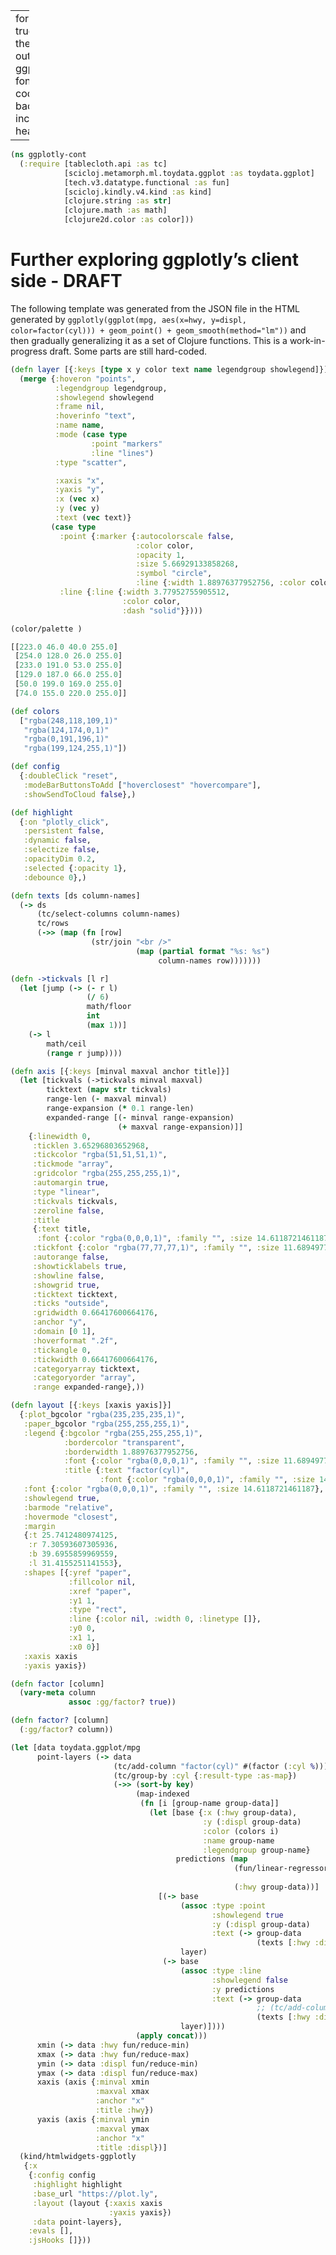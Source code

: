
---
format:
  html: {toc: true, toc-depth: 4, theme: cosmo, output-file: ggplotly_cont.html}
fontsize: 0.9em
code-block-background: true
include-in-header: {text: '<link rel = "icon" href = "data:," />'}

---
<style></style><style>.printedClojure .sourceCode {
  background-color: transparent;
  border-style: none;
}
</style><style>.clay-limit-image-width .clay-image {max-width: 100%}
</style>
<script src="ggplotly_cont_files/md-default0.js" type="text/javascript"></script><script src="ggplotly_cont_files/md-default1.js" type="text/javascript"></script><script src="htmlwidgets-ggplotly/gh-repos/scicloj/ggplotly-deps/htmlwidgets-1.6.2/htmlwidgets.js" type="text/javascript"></script><script src="htmlwidgets-ggplotly/gh-repos/scicloj/ggplotly-deps/plotly-binding-4.10.4.9000/plotly.js" type="text/javascript"></script><script src="htmlwidgets-ggplotly/gh-repos/scicloj/ggplotly-deps/typedarray-0.1/typedarray.min.js" type="text/javascript"></script><script src="htmlwidgets-ggplotly/gh-repos/scicloj/ggplotly-deps/jquery-3.5.1/jquery.min.js" type="text/javascript"></script><script src="htmlwidgets-ggplotly/gh-repos/scicloj/ggplotly-deps/crosstalk-1.2.1/js/crosstalk.min.js" type="text/javascript"></script><script src="htmlwidgets-ggplotly/gh-repos/scicloj/ggplotly-deps/plotly-main-2.11.1/plotly-latest.min.js" type="text/javascript"></script><link href="htmlwidgets-ggplotly/gh-repos/scicloj/ggplotly-deps/crosstalk-1.2.1/css/crosstalk.min.css" rel="stylesheet" type="text/css" /><link href="htmlwidgets-ggplotly/gh-repos/scicloj/ggplotly-deps/plotly-htmlwidgets-css-2.11.1/plotly-htmlwidgets.css" rel="stylesheet" type="text/css" />

::: {.sourceClojure}
```clojure
(ns ggplotly-cont
  (:require [tablecloth.api :as tc]
            [scicloj.metamorph.ml.toydata.ggplot :as toydata.ggplot]
            [tech.v3.datatype.functional :as fun]
            [scicloj.kindly.v4.kind :as kind]
            [clojure.string :as str]
            [clojure.math :as math]
            [clojure2d.color :as color]))
```
:::



# Further exploring ggplotly's client side - DRAFT

The following template was generated from the JSON file
in the HTML generated by
`ggplotly(ggplot(mpg, aes(x=hwy, y=displ, color=factor(cyl))) + geom_point() + geom_smooth(method="lm"))`
and then gradually generalizing it as a set of Clojure functions.
This is a work-in-progress draft. Some parts are still hard-coded.


::: {.sourceClojure}
```clojure
(defn layer [{:keys [type x y color text name legendgroup showlegend]}]
  (merge {:hoveron "points",
          :legendgroup legendgroup,
          :showlegend showlegend
          :frame nil,
          :hoverinfo "text",
          :name name,
          :mode (case type
                  :point "markers"
                  :line "lines")
          :type "scatter",

          :xaxis "x",
          :yaxis "y",
          :x (vec x)
          :y (vec y)
          :text (vec text)}
         (case type
           :point {:marker {:autocolorscale false,
                            :color color,
                            :opacity 1,
                            :size 5.66929133858268,
                            :symbol "circle",
                            :line {:width 1.88976377952756, :color color}}}
           :line {:line {:width 3.77952755905512,
                         :color color,
                         :dash "solid"}})))
```
:::



::: {.sourceClojure}
```clojure
(color/palette )
```
:::



::: {.printedClojure}
```clojure
[[223.0 46.0 40.0 255.0]
 [254.0 128.0 26.0 255.0]
 [233.0 191.0 53.0 255.0]
 [129.0 187.0 66.0 255.0]
 [50.0 199.0 169.0 255.0]
 [74.0 155.0 220.0 255.0]]

```
:::



::: {.sourceClojure}
```clojure
(def colors
  ["rgba(248,118,109,1)"
   "rgba(124,174,0,1)"
   "rgba(0,191,196,1)"
   "rgba(199,124,255,1)"])
```
:::



::: {.sourceClojure}
```clojure
(def config
  {:doubleClick "reset",
   :modeBarButtonsToAdd ["hoverclosest" "hovercompare"],
   :showSendToCloud false},)
```
:::



::: {.sourceClojure}
```clojure
(def highlight
  {:on "plotly_click",
   :persistent false,
   :dynamic false,
   :selectize false,
   :opacityDim 0.2,
   :selected {:opacity 1},
   :debounce 0},)
```
:::



::: {.sourceClojure}
```clojure
(defn texts [ds column-names]
  (-> ds
      (tc/select-columns column-names)
      tc/rows
      (->> (map (fn [row]
                  (str/join "<br />"
                            (map (partial format "%s: %s")
                                 column-names row)))))))
```
:::



::: {.sourceClojure}
```clojure
(defn ->tickvals [l r]
  (let [jump (-> (- r l)
                 (/ 6)
                 math/floor
                 int
                 (max 1))]
    (-> l
        math/ceil
        (range r jump))))
```
:::



::: {.sourceClojure}
```clojure
(defn axis [{:keys [minval maxval anchor title]}]
  (let [tickvals (->tickvals minval maxval)
        ticktext (mapv str tickvals)
        range-len (- maxval minval)
        range-expansion (* 0.1 range-len)
        expanded-range [(- minval range-expansion)
                        (+ maxval range-expansion)]]
    {:linewidth 0,
     :ticklen 3.65296803652968,
     :tickcolor "rgba(51,51,51,1)",
     :tickmode "array",
     :gridcolor "rgba(255,255,255,1)",
     :automargin true,
     :type "linear",
     :tickvals tickvals,
     :zeroline false,
     :title
     {:text title,
      :font {:color "rgba(0,0,0,1)", :family "", :size 14.6118721461187}},
     :tickfont {:color "rgba(77,77,77,1)", :family "", :size 11.689497716895},
     :autorange false,
     :showticklabels true,
     :showline false,
     :showgrid true,
     :ticktext ticktext,
     :ticks "outside",
     :gridwidth 0.66417600664176,
     :anchor "y",
     :domain [0 1],
     :hoverformat ".2f",
     :tickangle 0,
     :tickwidth 0.66417600664176,
     :categoryarray ticktext,
     :categoryorder "array",
     :range expanded-range},))
```
:::



::: {.sourceClojure}
```clojure
(defn layout [{:keys [xaxis yaxis]}]
  {:plot_bgcolor "rgba(235,235,235,1)",
   :paper_bgcolor "rgba(255,255,255,1)",
   :legend {:bgcolor "rgba(255,255,255,1)",
            :bordercolor "transparent",
            :borderwidth 1.88976377952756,
            :font {:color "rgba(0,0,0,1)", :family "", :size 11.689497716895},
            :title {:text "factor(cyl)",
                    :font {:color "rgba(0,0,0,1)", :family "", :size 14.6118721461187}}},
   :font {:color "rgba(0,0,0,1)", :family "", :size 14.6118721461187},
   :showlegend true,
   :barmode "relative",
   :hovermode "closest",
   :margin
   {:t 25.7412480974125,
    :r 7.30593607305936,
    :b 39.6955859969559,
    :l 31.4155251141553},
   :shapes [{:yref "paper",
             :fillcolor nil,
             :xref "paper",
             :y1 1,
             :type "rect",
             :line {:color nil, :width 0, :linetype []},
             :y0 0,
             :x1 1,
             :x0 0}]
   :xaxis xaxis
   :yaxis yaxis})
```
:::



::: {.sourceClojure}
```clojure
(defn factor [column]
  (vary-meta column
             assoc :gg/factor? true))
```
:::



::: {.sourceClojure}
```clojure
(defn factor? [column]
  (:gg/factor? column))
```
:::



::: {.sourceClojure}
```clojure
(let [data toydata.ggplot/mpg
      point-layers (-> data
                       (tc/add-column "factor(cyl)" #(factor (:cyl %)))
                       (tc/group-by :cyl {:result-type :as-map})
                       (->> (sort-by key)
                            (map-indexed
                             (fn [i [group-name group-data]]
                               (let [base {:x (:hwy group-data),
                                           :y (:displ group-data)
                                           :color (colors i)
                                           :name group-name
                                           :legendgroup group-name}
                                     predictions (map
                                                  (fun/linear-regressor (:hwy group-data)
                                                                        (:displ group-data))
                                                  (:hwy group-data))]
                                 [(-> base
                                      (assoc :type :point
                                             :showlegend true
                                             :y (:displ group-data)
                                             :text (-> group-data
                                                       (texts [:hwy :displ "factor(cyl)"])))
                                      layer)
                                  (-> base
                                      (assoc :type :line
                                             :showlegend false
                                             :y predictions
                                             :text (-> group-data
                                                       ;; (tc/add-column :displ predictions)
                                                       (texts [:hwy :displ "factor(cyl)"])))
                                      layer)])))
                            (apply concat)))
      xmin (-> data :hwy fun/reduce-min)
      xmax (-> data :hwy fun/reduce-max)
      ymin (-> data :displ fun/reduce-min)
      ymax (-> data :displ fun/reduce-max)
      xaxis (axis {:minval xmin
                   :maxval xmax
                   :anchor "x"
                   :title :hwy})
      yaxis (axis {:minval ymin
                   :maxval ymax
                   :anchor "x"
                   :title :displ})]
  (kind/htmlwidgets-ggplotly
   {:x
    {:config config
     :highlight highlight
     :base_url "https://plot.ly",
     :layout (layout {:xaxis xaxis
                      :yaxis yaxis})
     :data point-layers},
    :evals [],
    :jsHooks []}))
```
:::



```{=html}
<div class="plotly html-widget html-fill-item-overflow-hidden html-fill-item" id="htmlwidget-14" style="width:100%;height:400px;"><script data-for="htmlwidget-14" type="application/htmlwidget-sizing">{"viewer":{"width":"100%","height":400,"padding":"0","fille":true},"browser":{"width":"100%","height":400,"padding":"0","fille":true}}</script><script data-for="htmlwidget-14" type="application/json">{"x":{"config":{"doubleClick":"reset","modeBarButtonsToAdd":["hoverclosest","hovercompare"],"showSendToCloud":false},"highlight":{"on":"plotly_click","persistent":false,"dynamic":false,"selectize":false,"opacityDim":0.2,"selected":{"opacity":1},"debounce":0},"base_url":"https:\/\/plot.ly","layout":{"plot_bgcolor":"rgba(235,235,235,1)","paper_bgcolor":"rgba(255,255,255,1)","legend":{"bgcolor":"rgba(255,255,255,1)","bordercolor":"transparent","borderwidth":1.88976377952756,"font":{"color":"rgba(0,0,0,1)","family":"","size":11.689497716895},"title":{"text":"factor(cyl)","font":{"color":"rgba(0,0,0,1)","family":"","size":14.6118721461187}}},"xaxis":{"linewidth":0,"ticklen":3.65296803652968,"tickcolor":"rgba(51,51,51,1)","tickmode":"array","gridcolor":"rgba(255,255,255,1)","automargin":true,"type":"linear","tickvals":[12.0,17.0,22.0,27.0,32.0,37.0,42.0],"zeroline":false,"title":{"text":"hwy","font":{"color":"rgba(0,0,0,1)","family":"","size":14.6118721461187}},"tickfont":{"color":"rgba(77,77,77,1)","family":"","size":11.689497716895},"autorange":false,"showticklabels":true,"showline":false,"showgrid":true,"ticktext":["12.0","17.0","22.0","27.0","32.0","37.0","42.0"],"ticks":"outside","gridwidth":0.66417600664176,"anchor":"y","domain":[0,1],"hoverformat":".2f","tickangle":0,"tickwidth":0.66417600664176,"categoryarray":["12.0","17.0","22.0","27.0","32.0","37.0","42.0"],"categoryorder":"array","range":[8.8,47.2]},"font":{"color":"rgba(0,0,0,1)","family":"","size":14.6118721461187},"showlegend":true,"barmode":"relative","yaxis":{"linewidth":0,"ticklen":3.65296803652968,"tickcolor":"rgba(51,51,51,1)","tickmode":"array","gridcolor":"rgba(255,255,255,1)","automargin":true,"type":"linear","tickvals":[2.0,3.0,4.0,5.0,6.0],"zeroline":false,"title":{"text":"displ","font":{"color":"rgba(0,0,0,1)","family":"","size":14.6118721461187}},"tickfont":{"color":"rgba(77,77,77,1)","family":"","size":11.689497716895},"autorange":false,"showticklabels":true,"showline":false,"showgrid":true,"ticktext":["2.0","3.0","4.0","5.0","6.0"],"ticks":"outside","gridwidth":0.66417600664176,"anchor":"y","domain":[0,1],"hoverformat":".2f","tickangle":0,"tickwidth":0.66417600664176,"categoryarray":["2.0","3.0","4.0","5.0","6.0"],"categoryorder":"array","range":[1.06,7.54]},"hovermode":"closest","margin":{"t":25.7412480974125,"r":7.30593607305936,"b":39.6955859969559,"l":31.4155251141553},"shapes":[{"yref":"paper","fillcolor":null,"xref":"paper","y1":1,"type":"rect","line":{"color":null,"width":0,"linetype":[]},"y0":0,"x1":1,"x0":0}]},"data":[{"y":[1.8,1.8,2.0,2.0,1.8,1.8,2.0,2.0,2.4,2.4,2.4,1.6,1.6,1.6,1.6,1.6,1.8,1.8,1.8,2.0,2.4,2.4,2.4,2.4,2.0,2.0,2.0,2.0,2.4,2.4,2.5,2.5,2.5,2.5,2.5,2.5,2.5,2.5,2.2,2.2,2.5,2.5,2.5,2.5,2.5,2.5,2.7,2.7,2.2,2.2,2.4,2.4,2.2,2.2,2.4,2.4,1.8,1.8,1.8,1.8,1.8,2.7,2.7,2.7,2.0,2.0,2.0,2.0,1.9,2.0,2.0,2.0,2.0,1.9,1.9,2.0,2.0,1.8,1.8,2.0,2.0],"hoveron":"points","legendgroup":4,"frame":null,"hoverinfo":"text","name":4,"marker":{"autocolorscale":false,"color":"rgba(248,118,109,1)","opacity":1,"size":5.66929133858268,"symbol":"circle","line":{"width":1.88976377952756,"color":"rgba(248,118,109,1)"}},"mode":"markers","type":"scatter","xaxis":"x","showlegend":true,"yaxis":"y","x":[29,29,31,30,26,25,28,27,27,30,24,33,32,32,29,32,34,36,36,29,26,27,30,31,26,29,28,27,29,27,31,32,25,24,27,25,26,23,26,26,26,26,25,27,25,27,20,20,29,27,31,31,27,29,31,31,30,33,35,37,35,20,20,22,29,26,29,29,44,29,26,29,29,44,41,29,26,29,29,28,29],"text":[":hwy: 29<br \/>:displ: 1.8<br \/>factor(cyl): 4",":hwy: 29<br \/>:displ: 1.8<br \/>factor(cyl): 4",":hwy: 31<br \/>:displ: 2.0<br \/>factor(cyl): 4",":hwy: 30<br \/>:displ: 2.0<br \/>factor(cyl): 4",":hwy: 26<br \/>:displ: 1.8<br \/>factor(cyl): 4",":hwy: 25<br \/>:displ: 1.8<br \/>factor(cyl): 4",":hwy: 28<br \/>:displ: 2.0<br \/>factor(cyl): 4",":hwy: 27<br \/>:displ: 2.0<br \/>factor(cyl): 4",":hwy: 27<br \/>:displ: 2.4<br \/>factor(cyl): 4",":hwy: 30<br \/>:displ: 2.4<br \/>factor(cyl): 4",":hwy: 24<br \/>:displ: 2.4<br \/>factor(cyl): 4",":hwy: 33<br \/>:displ: 1.6<br \/>factor(cyl): 4",":hwy: 32<br \/>:displ: 1.6<br \/>factor(cyl): 4",":hwy: 32<br \/>:displ: 1.6<br \/>factor(cyl): 4",":hwy: 29<br \/>:displ: 1.6<br \/>factor(cyl): 4",":hwy: 32<br \/>:displ: 1.6<br \/>factor(cyl): 4",":hwy: 34<br \/>:displ: 1.8<br \/>factor(cyl): 4",":hwy: 36<br \/>:displ: 1.8<br \/>factor(cyl): 4",":hwy: 36<br \/>:displ: 1.8<br \/>factor(cyl): 4",":hwy: 29<br \/>:displ: 2.0<br \/>factor(cyl): 4",":hwy: 26<br \/>:displ: 2.4<br \/>factor(cyl): 4",":hwy: 27<br \/>:displ: 2.4<br \/>factor(cyl): 4",":hwy: 30<br \/>:displ: 2.4<br \/>factor(cyl): 4",":hwy: 31<br \/>:displ: 2.4<br \/>factor(cyl): 4",":hwy: 26<br \/>:displ: 2.0<br \/>factor(cyl): 4",":hwy: 29<br \/>:displ: 2.0<br \/>factor(cyl): 4",":hwy: 28<br \/>:displ: 2.0<br \/>factor(cyl): 4",":hwy: 27<br \/>:displ: 2.0<br \/>factor(cyl): 4",":hwy: 29<br \/>:displ: 2.4<br \/>factor(cyl): 4",":hwy: 27<br \/>:displ: 2.4<br \/>factor(cyl): 4",":hwy: 31<br \/>:displ: 2.5<br \/>factor(cyl): 4",":hwy: 32<br \/>:displ: 2.5<br \/>factor(cyl): 4",":hwy: 25<br \/>:displ: 2.5<br \/>factor(cyl): 4",":hwy: 24<br \/>:displ: 2.5<br \/>factor(cyl): 4",":hwy: 27<br \/>:displ: 2.5<br \/>factor(cyl): 4",":hwy: 25<br \/>:displ: 2.5<br \/>factor(cyl): 4",":hwy: 26<br \/>:displ: 2.5<br \/>factor(cyl): 4",":hwy: 23<br \/>:displ: 2.5<br \/>factor(cyl): 4",":hwy: 26<br \/>:displ: 2.2<br \/>factor(cyl): 4",":hwy: 26<br \/>:displ: 2.2<br \/>factor(cyl): 4",":hwy: 26<br \/>:displ: 2.5<br \/>factor(cyl): 4",":hwy: 26<br \/>:displ: 2.5<br \/>factor(cyl): 4",":hwy: 25<br \/>:displ: 2.5<br \/>factor(cyl): 4",":hwy: 27<br \/>:displ: 2.5<br \/>factor(cyl): 4",":hwy: 25<br \/>:displ: 2.5<br \/>factor(cyl): 4",":hwy: 27<br \/>:displ: 2.5<br \/>factor(cyl): 4",":hwy: 20<br \/>:displ: 2.7<br \/>factor(cyl): 4",":hwy: 20<br \/>:displ: 2.7<br \/>factor(cyl): 4",":hwy: 29<br \/>:displ: 2.2<br \/>factor(cyl): 4",":hwy: 27<br \/>:displ: 2.2<br \/>factor(cyl): 4",":hwy: 31<br \/>:displ: 2.4<br \/>factor(cyl): 4",":hwy: 31<br \/>:displ: 2.4<br \/>factor(cyl): 4",":hwy: 27<br \/>:displ: 2.2<br \/>factor(cyl): 4",":hwy: 29<br \/>:displ: 2.2<br \/>factor(cyl): 4",":hwy: 31<br \/>:displ: 2.4<br \/>factor(cyl): 4",":hwy: 31<br \/>:displ: 2.4<br \/>factor(cyl): 4",":hwy: 30<br \/>:displ: 1.8<br \/>factor(cyl): 4",":hwy: 33<br \/>:displ: 1.8<br \/>factor(cyl): 4",":hwy: 35<br \/>:displ: 1.8<br \/>factor(cyl): 4",":hwy: 37<br \/>:displ: 1.8<br \/>factor(cyl): 4",":hwy: 35<br \/>:displ: 1.8<br \/>factor(cyl): 4",":hwy: 20<br \/>:displ: 2.7<br \/>factor(cyl): 4",":hwy: 20<br \/>:displ: 2.7<br \/>factor(cyl): 4",":hwy: 22<br \/>:displ: 2.7<br \/>factor(cyl): 4",":hwy: 29<br \/>:displ: 2.0<br \/>factor(cyl): 4",":hwy: 26<br \/>:displ: 2.0<br \/>factor(cyl): 4",":hwy: 29<br \/>:displ: 2.0<br \/>factor(cyl): 4",":hwy: 29<br \/>:displ: 2.0<br \/>factor(cyl): 4",":hwy: 44<br \/>:displ: 1.9<br \/>factor(cyl): 4",":hwy: 29<br \/>:displ: 2.0<br \/>factor(cyl): 4",":hwy: 26<br \/>:displ: 2.0<br \/>factor(cyl): 4",":hwy: 29<br \/>:displ: 2.0<br \/>factor(cyl): 4",":hwy: 29<br \/>:displ: 2.0<br \/>factor(cyl): 4",":hwy: 44<br \/>:displ: 1.9<br \/>factor(cyl): 4",":hwy: 41<br \/>:displ: 1.9<br \/>factor(cyl): 4",":hwy: 29<br \/>:displ: 2.0<br \/>factor(cyl): 4",":hwy: 26<br \/>:displ: 2.0<br \/>factor(cyl): 4",":hwy: 29<br \/>:displ: 1.8<br \/>factor(cyl): 4",":hwy: 29<br \/>:displ: 1.8<br \/>factor(cyl): 4",":hwy: 28<br \/>:displ: 2.0<br \/>factor(cyl): 4",":hwy: 29<br \/>:displ: 2.0<br \/>factor(cyl): 4"]},{"y":[2.1377007978924745,2.1377007978924745,2.0569213765537713,2.0973110872231233,2.2588699299005293,2.299259640569881,2.178090508561826,2.2184802192311777,2.2184802192311777,2.0973110872231233,2.3396493512392325,1.9761419552150683,2.01653166588442,2.01653166588442,2.1377007978924745,2.01653166588442,1.9357522445457167,1.8549728232070137,1.8549728232070137,2.1377007978924745,2.2588699299005293,2.2184802192311777,2.0973110872231233,2.0569213765537713,2.2588699299005293,2.1377007978924745,2.178090508561826,2.2184802192311777,2.1377007978924745,2.2184802192311777,2.0569213765537713,2.01653166588442,2.299259640569881,2.3396493512392325,2.2184802192311777,2.299259640569881,2.2588699299005293,2.380039061908584,2.2588699299005293,2.2588699299005293,2.2588699299005293,2.2588699299005293,2.299259640569881,2.2184802192311777,2.299259640569881,2.2184802192311777,2.5012081939166384,2.5012081939166384,2.1377007978924745,2.2184802192311777,2.0569213765537713,2.0569213765537713,2.2184802192311777,2.1377007978924745,2.0569213765537713,2.0569213765537713,2.0973110872231233,1.9761419552150683,1.895362533876365,1.8145831125376621,1.895362533876365,2.5012081939166384,2.5012081939166384,2.4204287725779356,2.1377007978924745,2.2588699299005293,2.1377007978924745,2.1377007978924745,1.5318551378522012,2.1377007978924745,2.2588699299005293,2.1377007978924745,2.1377007978924745,1.5318551378522012,1.6530242698602557,2.1377007978924745,2.2588699299005293,2.1377007978924745,2.1377007978924745,2.178090508561826,2.1377007978924745],"hoveron":"points","legendgroup":4,"frame":null,"hoverinfo":"text","name":4,"mode":"lines","type":"scatter","xaxis":"x","showlegend":false,"line":{"width":3.77952755905512,"color":"rgba(248,118,109,1)","dash":"solid"},"yaxis":"y","x":[29,29,31,30,26,25,28,27,27,30,24,33,32,32,29,32,34,36,36,29,26,27,30,31,26,29,28,27,29,27,31,32,25,24,27,25,26,23,26,26,26,26,25,27,25,27,20,20,29,27,31,31,27,29,31,31,30,33,35,37,35,20,20,22,29,26,29,29,44,29,26,29,29,44,41,29,26,29,29,28,29],"text":[":hwy: 29<br \/>:displ: 1.8<br \/>factor(cyl): 4",":hwy: 29<br \/>:displ: 1.8<br \/>factor(cyl): 4",":hwy: 31<br \/>:displ: 2.0<br \/>factor(cyl): 4",":hwy: 30<br \/>:displ: 2.0<br \/>factor(cyl): 4",":hwy: 26<br \/>:displ: 1.8<br \/>factor(cyl): 4",":hwy: 25<br \/>:displ: 1.8<br \/>factor(cyl): 4",":hwy: 28<br \/>:displ: 2.0<br \/>factor(cyl): 4",":hwy: 27<br \/>:displ: 2.0<br \/>factor(cyl): 4",":hwy: 27<br \/>:displ: 2.4<br \/>factor(cyl): 4",":hwy: 30<br \/>:displ: 2.4<br \/>factor(cyl): 4",":hwy: 24<br \/>:displ: 2.4<br \/>factor(cyl): 4",":hwy: 33<br \/>:displ: 1.6<br \/>factor(cyl): 4",":hwy: 32<br \/>:displ: 1.6<br \/>factor(cyl): 4",":hwy: 32<br \/>:displ: 1.6<br \/>factor(cyl): 4",":hwy: 29<br \/>:displ: 1.6<br \/>factor(cyl): 4",":hwy: 32<br \/>:displ: 1.6<br \/>factor(cyl): 4",":hwy: 34<br \/>:displ: 1.8<br \/>factor(cyl): 4",":hwy: 36<br \/>:displ: 1.8<br \/>factor(cyl): 4",":hwy: 36<br \/>:displ: 1.8<br \/>factor(cyl): 4",":hwy: 29<br \/>:displ: 2.0<br \/>factor(cyl): 4",":hwy: 26<br \/>:displ: 2.4<br \/>factor(cyl): 4",":hwy: 27<br \/>:displ: 2.4<br \/>factor(cyl): 4",":hwy: 30<br \/>:displ: 2.4<br \/>factor(cyl): 4",":hwy: 31<br \/>:displ: 2.4<br \/>factor(cyl): 4",":hwy: 26<br \/>:displ: 2.0<br \/>factor(cyl): 4",":hwy: 29<br \/>:displ: 2.0<br \/>factor(cyl): 4",":hwy: 28<br \/>:displ: 2.0<br \/>factor(cyl): 4",":hwy: 27<br \/>:displ: 2.0<br \/>factor(cyl): 4",":hwy: 29<br \/>:displ: 2.4<br \/>factor(cyl): 4",":hwy: 27<br \/>:displ: 2.4<br \/>factor(cyl): 4",":hwy: 31<br \/>:displ: 2.5<br \/>factor(cyl): 4",":hwy: 32<br \/>:displ: 2.5<br \/>factor(cyl): 4",":hwy: 25<br \/>:displ: 2.5<br \/>factor(cyl): 4",":hwy: 24<br \/>:displ: 2.5<br \/>factor(cyl): 4",":hwy: 27<br \/>:displ: 2.5<br \/>factor(cyl): 4",":hwy: 25<br \/>:displ: 2.5<br \/>factor(cyl): 4",":hwy: 26<br \/>:displ: 2.5<br \/>factor(cyl): 4",":hwy: 23<br \/>:displ: 2.5<br \/>factor(cyl): 4",":hwy: 26<br \/>:displ: 2.2<br \/>factor(cyl): 4",":hwy: 26<br \/>:displ: 2.2<br \/>factor(cyl): 4",":hwy: 26<br \/>:displ: 2.5<br \/>factor(cyl): 4",":hwy: 26<br \/>:displ: 2.5<br \/>factor(cyl): 4",":hwy: 25<br \/>:displ: 2.5<br \/>factor(cyl): 4",":hwy: 27<br \/>:displ: 2.5<br \/>factor(cyl): 4",":hwy: 25<br \/>:displ: 2.5<br \/>factor(cyl): 4",":hwy: 27<br \/>:displ: 2.5<br \/>factor(cyl): 4",":hwy: 20<br \/>:displ: 2.7<br \/>factor(cyl): 4",":hwy: 20<br \/>:displ: 2.7<br \/>factor(cyl): 4",":hwy: 29<br \/>:displ: 2.2<br \/>factor(cyl): 4",":hwy: 27<br \/>:displ: 2.2<br \/>factor(cyl): 4",":hwy: 31<br \/>:displ: 2.4<br \/>factor(cyl): 4",":hwy: 31<br \/>:displ: 2.4<br \/>factor(cyl): 4",":hwy: 27<br \/>:displ: 2.2<br \/>factor(cyl): 4",":hwy: 29<br \/>:displ: 2.2<br \/>factor(cyl): 4",":hwy: 31<br \/>:displ: 2.4<br \/>factor(cyl): 4",":hwy: 31<br \/>:displ: 2.4<br \/>factor(cyl): 4",":hwy: 30<br \/>:displ: 1.8<br \/>factor(cyl): 4",":hwy: 33<br \/>:displ: 1.8<br \/>factor(cyl): 4",":hwy: 35<br \/>:displ: 1.8<br \/>factor(cyl): 4",":hwy: 37<br \/>:displ: 1.8<br \/>factor(cyl): 4",":hwy: 35<br \/>:displ: 1.8<br \/>factor(cyl): 4",":hwy: 20<br \/>:displ: 2.7<br \/>factor(cyl): 4",":hwy: 20<br \/>:displ: 2.7<br \/>factor(cyl): 4",":hwy: 22<br \/>:displ: 2.7<br \/>factor(cyl): 4",":hwy: 29<br \/>:displ: 2.0<br \/>factor(cyl): 4",":hwy: 26<br \/>:displ: 2.0<br \/>factor(cyl): 4",":hwy: 29<br \/>:displ: 2.0<br \/>factor(cyl): 4",":hwy: 29<br \/>:displ: 2.0<br \/>factor(cyl): 4",":hwy: 44<br \/>:displ: 1.9<br \/>factor(cyl): 4",":hwy: 29<br \/>:displ: 2.0<br \/>factor(cyl): 4",":hwy: 26<br \/>:displ: 2.0<br \/>factor(cyl): 4",":hwy: 29<br \/>:displ: 2.0<br \/>factor(cyl): 4",":hwy: 29<br \/>:displ: 2.0<br \/>factor(cyl): 4",":hwy: 44<br \/>:displ: 1.9<br \/>factor(cyl): 4",":hwy: 41<br \/>:displ: 1.9<br \/>factor(cyl): 4",":hwy: 29<br \/>:displ: 2.0<br \/>factor(cyl): 4",":hwy: 26<br \/>:displ: 2.0<br \/>factor(cyl): 4",":hwy: 29<br \/>:displ: 1.8<br \/>factor(cyl): 4",":hwy: 29<br \/>:displ: 1.8<br \/>factor(cyl): 4",":hwy: 28<br \/>:displ: 2.0<br \/>factor(cyl): 4",":hwy: 29<br \/>:displ: 2.0<br \/>factor(cyl): 4"]},{"y":[2.5,2.5,2.5,2.5],"hoveron":"points","legendgroup":5,"frame":null,"hoverinfo":"text","name":5,"marker":{"autocolorscale":false,"color":"rgba(124,174,0,1)","opacity":1,"size":5.66929133858268,"symbol":"circle","line":{"width":1.88976377952756,"color":"rgba(124,174,0,1)"}},"mode":"markers","type":"scatter","xaxis":"x","showlegend":true,"yaxis":"y","x":[29,29,28,29],"text":[":hwy: 29<br \/>:displ: 2.5<br \/>factor(cyl): 5",":hwy: 29<br \/>:displ: 2.5<br \/>factor(cyl): 5",":hwy: 28<br \/>:displ: 2.5<br \/>factor(cyl): 5",":hwy: 29<br \/>:displ: 2.5<br \/>factor(cyl): 5"]},{"y":[2.5,2.5,2.5,2.5],"hoveron":"points","legendgroup":5,"frame":null,"hoverinfo":"text","name":5,"mode":"lines","type":"scatter","xaxis":"x","showlegend":false,"line":{"width":3.77952755905512,"color":"rgba(124,174,0,1)","dash":"solid"},"yaxis":"y","x":[29,29,28,29],"text":[":hwy: 29<br \/>:displ: 2.5<br \/>factor(cyl): 5",":hwy: 29<br \/>:displ: 2.5<br \/>factor(cyl): 5",":hwy: 28<br \/>:displ: 2.5<br \/>factor(cyl): 5",":hwy: 29<br \/>:displ: 2.5<br \/>factor(cyl): 5"]},{"y":[2.8,2.8,3.1,2.8,2.8,3.1,3.1,2.8,3.1,3.1,3.5,3.6,3.0,3.3,3.3,3.3,3.3,3.3,3.8,3.8,3.8,4.0,3.7,3.7,3.9,3.9,3.9,4.0,4.0,4.0,4.0,4.2,4.2,3.8,3.8,4.0,4.0,2.5,2.5,3.3,2.7,2.7,2.7,3.0,3.7,4.0,4.0,4.0,3.5,3.5,3.0,3.0,3.5,3.3,3.3,4.0,3.1,3.8,3.8,3.8,3.4,3.4,4.0,3.0,3.0,3.5,3.0,3.0,3.3,3.4,3.4,4.0,4.0,2.8,2.8,2.8,2.8,2.8,3.6],"hoveron":"points","legendgroup":6,"frame":null,"hoverinfo":"text","name":6,"marker":{"autocolorscale":false,"color":"rgba(0,191,196,1)","opacity":1,"size":5.66929133858268,"symbol":"circle","line":{"width":1.88976377952756,"color":"rgba(0,191,196,1)"}},"mode":"markers","type":"scatter","xaxis":"x","showlegend":true,"yaxis":"y","x":[26,26,27,25,25,25,25,24,25,26,29,26,24,22,22,24,24,17,22,21,23,23,19,18,17,17,17,17,19,17,19,17,17,26,25,26,24,26,26,28,24,24,24,22,19,20,17,19,27,26,26,25,25,17,17,20,26,26,27,28,19,17,20,26,26,28,26,26,27,17,19,18,20,24,23,24,26,26,26],"text":[":hwy: 26<br \/>:displ: 2.8<br \/>factor(cyl): 6",":hwy: 26<br \/>:displ: 2.8<br \/>factor(cyl): 6",":hwy: 27<br \/>:displ: 3.1<br \/>factor(cyl): 6",":hwy: 25<br \/>:displ: 2.8<br \/>factor(cyl): 6",":hwy: 25<br \/>:displ: 2.8<br \/>factor(cyl): 6",":hwy: 25<br \/>:displ: 3.1<br \/>factor(cyl): 6",":hwy: 25<br \/>:displ: 3.1<br \/>factor(cyl): 6",":hwy: 24<br \/>:displ: 2.8<br \/>factor(cyl): 6",":hwy: 25<br \/>:displ: 3.1<br \/>factor(cyl): 6",":hwy: 26<br \/>:displ: 3.1<br \/>factor(cyl): 6",":hwy: 29<br \/>:displ: 3.5<br \/>factor(cyl): 6",":hwy: 26<br \/>:displ: 3.6<br \/>factor(cyl): 6",":hwy: 24<br \/>:displ: 3.0<br \/>factor(cyl): 6",":hwy: 22<br \/>:displ: 3.3<br \/>factor(cyl): 6",":hwy: 22<br \/>:displ: 3.3<br \/>factor(cyl): 6",":hwy: 24<br \/>:displ: 3.3<br \/>factor(cyl): 6",":hwy: 24<br \/>:displ: 3.3<br \/>factor(cyl): 6",":hwy: 17<br \/>:displ: 3.3<br \/>factor(cyl): 6",":hwy: 22<br \/>:displ: 3.8<br \/>factor(cyl): 6",":hwy: 21<br \/>:displ: 3.8<br \/>factor(cyl): 6",":hwy: 23<br \/>:displ: 3.8<br \/>factor(cyl): 6",":hwy: 23<br \/>:displ: 4.0<br \/>factor(cyl): 6",":hwy: 19<br \/>:displ: 3.7<br \/>factor(cyl): 6",":hwy: 18<br \/>:displ: 3.7<br \/>factor(cyl): 6",":hwy: 17<br \/>:displ: 3.9<br \/>factor(cyl): 6",":hwy: 17<br \/>:displ: 3.9<br \/>factor(cyl): 6",":hwy: 17<br \/>:displ: 3.9<br \/>factor(cyl): 6",":hwy: 17<br \/>:displ: 4.0<br \/>factor(cyl): 6",":hwy: 19<br \/>:displ: 4.0<br \/>factor(cyl): 6",":hwy: 17<br \/>:displ: 4.0<br \/>factor(cyl): 6",":hwy: 19<br \/>:displ: 4.0<br \/>factor(cyl): 6",":hwy: 17<br \/>:displ: 4.2<br \/>factor(cyl): 6",":hwy: 17<br \/>:displ: 4.2<br \/>factor(cyl): 6",":hwy: 26<br \/>:displ: 3.8<br \/>factor(cyl): 6",":hwy: 25<br \/>:displ: 3.8<br \/>factor(cyl): 6",":hwy: 26<br \/>:displ: 4.0<br \/>factor(cyl): 6",":hwy: 24<br \/>:displ: 4.0<br \/>factor(cyl): 6",":hwy: 26<br \/>:displ: 2.5<br \/>factor(cyl): 6",":hwy: 26<br \/>:displ: 2.5<br \/>factor(cyl): 6",":hwy: 28<br \/>:displ: 3.3<br \/>factor(cyl): 6",":hwy: 24<br \/>:displ: 2.7<br \/>factor(cyl): 6",":hwy: 24<br \/>:displ: 2.7<br \/>factor(cyl): 6",":hwy: 24<br \/>:displ: 2.7<br \/>factor(cyl): 6",":hwy: 22<br \/>:displ: 3.0<br \/>factor(cyl): 6",":hwy: 19<br \/>:displ: 3.7<br \/>factor(cyl): 6",":hwy: 20<br \/>:displ: 4.0<br \/>factor(cyl): 6",":hwy: 17<br \/>:displ: 4.0<br \/>factor(cyl): 6",":hwy: 19<br \/>:displ: 4.0<br \/>factor(cyl): 6",":hwy: 27<br \/>:displ: 3.5<br \/>factor(cyl): 6",":hwy: 26<br \/>:displ: 3.5<br \/>factor(cyl): 6",":hwy: 26<br \/>:displ: 3.0<br \/>factor(cyl): 6",":hwy: 25<br \/>:displ: 3.0<br \/>factor(cyl): 6",":hwy: 25<br \/>:displ: 3.5<br \/>factor(cyl): 6",":hwy: 17<br \/>:displ: 3.3<br \/>factor(cyl): 6",":hwy: 17<br \/>:displ: 3.3<br \/>factor(cyl): 6",":hwy: 20<br \/>:displ: 4.0<br \/>factor(cyl): 6",":hwy: 26<br \/>:displ: 3.1<br \/>factor(cyl): 6",":hwy: 26<br \/>:displ: 3.8<br \/>factor(cyl): 6",":hwy: 27<br \/>:displ: 3.8<br \/>factor(cyl): 6",":hwy: 28<br \/>:displ: 3.8<br \/>factor(cyl): 6",":hwy: 19<br \/>:displ: 3.4<br \/>factor(cyl): 6",":hwy: 17<br \/>:displ: 3.4<br \/>factor(cyl): 6",":hwy: 20<br \/>:displ: 4.0<br \/>factor(cyl): 6",":hwy: 26<br \/>:displ: 3.0<br \/>factor(cyl): 6",":hwy: 26<br \/>:displ: 3.0<br \/>factor(cyl): 6",":hwy: 28<br \/>:displ: 3.5<br \/>factor(cyl): 6",":hwy: 26<br \/>:displ: 3.0<br \/>factor(cyl): 6",":hwy: 26<br \/>:displ: 3.0<br \/>factor(cyl): 6",":hwy: 27<br \/>:displ: 3.3<br \/>factor(cyl): 6",":hwy: 17<br \/>:displ: 3.4<br \/>factor(cyl): 6",":hwy: 19<br \/>:displ: 3.4<br \/>factor(cyl): 6",":hwy: 18<br \/>:displ: 4.0<br \/>factor(cyl): 6",":hwy: 20<br \/>:displ: 4.0<br \/>factor(cyl): 6",":hwy: 24<br \/>:displ: 2.8<br \/>factor(cyl): 6",":hwy: 23<br \/>:displ: 2.8<br \/>factor(cyl): 6",":hwy: 24<br \/>:displ: 2.8<br \/>factor(cyl): 6",":hwy: 26<br \/>:displ: 2.8<br \/>factor(cyl): 6",":hwy: 26<br \/>:displ: 2.8<br \/>factor(cyl): 6",":hwy: 26<br \/>:displ: 3.6<br \/>factor(cyl): 6"]},{"y":[3.202020262359323,3.202020262359323,3.1369190700341694,3.2671214546844767,3.2671214546844767,3.2671214546844767,3.2671214546844767,3.33222264700963,3.2671214546844767,3.202020262359323,3.0067166853838625,3.202020262359323,3.33222264700963,3.4624250316599374,3.4624250316599374,3.33222264700963,3.33222264700963,3.787930993285705,3.4624250316599374,3.527526223985091,3.397323839334784,3.397323839334784,3.6577286086353977,3.7228298009605516,3.787930993285705,3.787930993285705,3.787930993285705,3.787930993285705,3.6577286086353977,3.787930993285705,3.6577286086353977,3.787930993285705,3.787930993285705,3.202020262359323,3.2671214546844767,3.202020262359323,3.33222264700963,3.202020262359323,3.202020262359323,3.071817877709016,3.33222264700963,3.33222264700963,3.33222264700963,3.4624250316599374,3.6577286086353977,3.5926274163102443,3.787930993285705,3.6577286086353977,3.1369190700341694,3.202020262359323,3.202020262359323,3.2671214546844767,3.2671214546844767,3.787930993285705,3.787930993285705,3.5926274163102443,3.202020262359323,3.202020262359323,3.1369190700341694,3.071817877709016,3.6577286086353977,3.787930993285705,3.5926274163102443,3.202020262359323,3.202020262359323,3.071817877709016,3.202020262359323,3.202020262359323,3.1369190700341694,3.787930993285705,3.6577286086353977,3.7228298009605516,3.5926274163102443,3.33222264700963,3.397323839334784,3.33222264700963,3.202020262359323,3.202020262359323,3.202020262359323],"hoveron":"points","legendgroup":6,"frame":null,"hoverinfo":"text","name":6,"mode":"lines","type":"scatter","xaxis":"x","showlegend":false,"line":{"width":3.77952755905512,"color":"rgba(0,191,196,1)","dash":"solid"},"yaxis":"y","x":[26,26,27,25,25,25,25,24,25,26,29,26,24,22,22,24,24,17,22,21,23,23,19,18,17,17,17,17,19,17,19,17,17,26,25,26,24,26,26,28,24,24,24,22,19,20,17,19,27,26,26,25,25,17,17,20,26,26,27,28,19,17,20,26,26,28,26,26,27,17,19,18,20,24,23,24,26,26,26],"text":[":hwy: 26<br \/>:displ: 2.8<br \/>factor(cyl): 6",":hwy: 26<br \/>:displ: 2.8<br \/>factor(cyl): 6",":hwy: 27<br \/>:displ: 3.1<br \/>factor(cyl): 6",":hwy: 25<br \/>:displ: 2.8<br \/>factor(cyl): 6",":hwy: 25<br \/>:displ: 2.8<br \/>factor(cyl): 6",":hwy: 25<br \/>:displ: 3.1<br \/>factor(cyl): 6",":hwy: 25<br \/>:displ: 3.1<br \/>factor(cyl): 6",":hwy: 24<br \/>:displ: 2.8<br \/>factor(cyl): 6",":hwy: 25<br \/>:displ: 3.1<br \/>factor(cyl): 6",":hwy: 26<br \/>:displ: 3.1<br \/>factor(cyl): 6",":hwy: 29<br \/>:displ: 3.5<br \/>factor(cyl): 6",":hwy: 26<br \/>:displ: 3.6<br \/>factor(cyl): 6",":hwy: 24<br \/>:displ: 3.0<br \/>factor(cyl): 6",":hwy: 22<br \/>:displ: 3.3<br \/>factor(cyl): 6",":hwy: 22<br \/>:displ: 3.3<br \/>factor(cyl): 6",":hwy: 24<br \/>:displ: 3.3<br \/>factor(cyl): 6",":hwy: 24<br \/>:displ: 3.3<br \/>factor(cyl): 6",":hwy: 17<br \/>:displ: 3.3<br \/>factor(cyl): 6",":hwy: 22<br \/>:displ: 3.8<br \/>factor(cyl): 6",":hwy: 21<br \/>:displ: 3.8<br \/>factor(cyl): 6",":hwy: 23<br \/>:displ: 3.8<br \/>factor(cyl): 6",":hwy: 23<br \/>:displ: 4.0<br \/>factor(cyl): 6",":hwy: 19<br \/>:displ: 3.7<br \/>factor(cyl): 6",":hwy: 18<br \/>:displ: 3.7<br \/>factor(cyl): 6",":hwy: 17<br \/>:displ: 3.9<br \/>factor(cyl): 6",":hwy: 17<br \/>:displ: 3.9<br \/>factor(cyl): 6",":hwy: 17<br \/>:displ: 3.9<br \/>factor(cyl): 6",":hwy: 17<br \/>:displ: 4.0<br \/>factor(cyl): 6",":hwy: 19<br \/>:displ: 4.0<br \/>factor(cyl): 6",":hwy: 17<br \/>:displ: 4.0<br \/>factor(cyl): 6",":hwy: 19<br \/>:displ: 4.0<br \/>factor(cyl): 6",":hwy: 17<br \/>:displ: 4.2<br \/>factor(cyl): 6",":hwy: 17<br \/>:displ: 4.2<br \/>factor(cyl): 6",":hwy: 26<br \/>:displ: 3.8<br \/>factor(cyl): 6",":hwy: 25<br \/>:displ: 3.8<br \/>factor(cyl): 6",":hwy: 26<br \/>:displ: 4.0<br \/>factor(cyl): 6",":hwy: 24<br \/>:displ: 4.0<br \/>factor(cyl): 6",":hwy: 26<br \/>:displ: 2.5<br \/>factor(cyl): 6",":hwy: 26<br \/>:displ: 2.5<br \/>factor(cyl): 6",":hwy: 28<br \/>:displ: 3.3<br \/>factor(cyl): 6",":hwy: 24<br \/>:displ: 2.7<br \/>factor(cyl): 6",":hwy: 24<br \/>:displ: 2.7<br \/>factor(cyl): 6",":hwy: 24<br \/>:displ: 2.7<br \/>factor(cyl): 6",":hwy: 22<br \/>:displ: 3.0<br \/>factor(cyl): 6",":hwy: 19<br \/>:displ: 3.7<br \/>factor(cyl): 6",":hwy: 20<br \/>:displ: 4.0<br \/>factor(cyl): 6",":hwy: 17<br \/>:displ: 4.0<br \/>factor(cyl): 6",":hwy: 19<br \/>:displ: 4.0<br \/>factor(cyl): 6",":hwy: 27<br \/>:displ: 3.5<br \/>factor(cyl): 6",":hwy: 26<br \/>:displ: 3.5<br \/>factor(cyl): 6",":hwy: 26<br \/>:displ: 3.0<br \/>factor(cyl): 6",":hwy: 25<br \/>:displ: 3.0<br \/>factor(cyl): 6",":hwy: 25<br \/>:displ: 3.5<br \/>factor(cyl): 6",":hwy: 17<br \/>:displ: 3.3<br \/>factor(cyl): 6",":hwy: 17<br \/>:displ: 3.3<br \/>factor(cyl): 6",":hwy: 20<br \/>:displ: 4.0<br \/>factor(cyl): 6",":hwy: 26<br \/>:displ: 3.1<br \/>factor(cyl): 6",":hwy: 26<br \/>:displ: 3.8<br \/>factor(cyl): 6",":hwy: 27<br \/>:displ: 3.8<br \/>factor(cyl): 6",":hwy: 28<br \/>:displ: 3.8<br \/>factor(cyl): 6",":hwy: 19<br \/>:displ: 3.4<br \/>factor(cyl): 6",":hwy: 17<br \/>:displ: 3.4<br \/>factor(cyl): 6",":hwy: 20<br \/>:displ: 4.0<br \/>factor(cyl): 6",":hwy: 26<br \/>:displ: 3.0<br \/>factor(cyl): 6",":hwy: 26<br \/>:displ: 3.0<br \/>factor(cyl): 6",":hwy: 28<br \/>:displ: 3.5<br \/>factor(cyl): 6",":hwy: 26<br \/>:displ: 3.0<br \/>factor(cyl): 6",":hwy: 26<br \/>:displ: 3.0<br \/>factor(cyl): 6",":hwy: 27<br \/>:displ: 3.3<br \/>factor(cyl): 6",":hwy: 17<br \/>:displ: 3.4<br \/>factor(cyl): 6",":hwy: 19<br \/>:displ: 3.4<br \/>factor(cyl): 6",":hwy: 18<br \/>:displ: 4.0<br \/>factor(cyl): 6",":hwy: 20<br \/>:displ: 4.0<br \/>factor(cyl): 6",":hwy: 24<br \/>:displ: 2.8<br \/>factor(cyl): 6",":hwy: 23<br \/>:displ: 2.8<br \/>factor(cyl): 6",":hwy: 24<br \/>:displ: 2.8<br \/>factor(cyl): 6",":hwy: 26<br \/>:displ: 2.8<br \/>factor(cyl): 6",":hwy: 26<br \/>:displ: 2.8<br \/>factor(cyl): 6",":hwy: 26<br \/>:displ: 3.6<br \/>factor(cyl): 6"]},{"y":[4.2,5.3,5.3,5.3,5.7,6.0,5.7,5.7,6.2,6.2,7.0,5.3,5.3,5.7,6.5,4.7,4.7,4.7,5.2,5.2,4.7,4.7,4.7,5.2,5.7,5.9,4.7,4.7,4.7,4.7,4.7,4.7,5.2,5.2,5.7,5.9,4.6,5.4,5.4,4.6,5.0,4.6,4.6,4.6,5.4,5.4,4.6,4.6,4.6,4.6,5.4,4.7,4.7,4.7,5.7,6.1,4.0,4.2,4.4,4.6,5.4,5.4,5.4,4.6,5.0,5.6,5.3,4.7,4.7,5.7],"hoveron":"points","legendgroup":8,"frame":null,"hoverinfo":"text","name":8,"marker":{"autocolorscale":false,"color":"rgba(199,124,255,1)","opacity":1,"size":5.66929133858268,"symbol":"circle","line":{"width":1.88976377952756,"color":"rgba(199,124,255,1)"}},"mode":"markers","type":"scatter","xaxis":"x","showlegend":true,"yaxis":"y","x":[23,20,15,20,17,17,26,23,26,25,24,19,14,15,17,19,19,12,17,15,17,12,17,16,18,15,16,12,17,17,16,12,15,16,17,15,17,17,18,19,17,16,16,17,15,17,21,22,23,22,20,17,12,19,18,14,15,18,18,15,17,16,18,19,17,18,25,17,15,18],"text":[":hwy: 23<br \/>:displ: 4.2<br \/>factor(cyl): 8",":hwy: 20<br \/>:displ: 5.3<br \/>factor(cyl): 8",":hwy: 15<br \/>:displ: 5.3<br \/>factor(cyl): 8",":hwy: 20<br \/>:displ: 5.3<br \/>factor(cyl): 8",":hwy: 17<br \/>:displ: 5.7<br \/>factor(cyl): 8",":hwy: 17<br \/>:displ: 6.0<br \/>factor(cyl): 8",":hwy: 26<br \/>:displ: 5.7<br \/>factor(cyl): 8",":hwy: 23<br \/>:displ: 5.7<br \/>factor(cyl): 8",":hwy: 26<br \/>:displ: 6.2<br \/>factor(cyl): 8",":hwy: 25<br \/>:displ: 6.2<br \/>factor(cyl): 8",":hwy: 24<br \/>:displ: 7.0<br \/>factor(cyl): 8",":hwy: 19<br \/>:displ: 5.3<br \/>factor(cyl): 8",":hwy: 14<br \/>:displ: 5.3<br \/>factor(cyl): 8",":hwy: 15<br \/>:displ: 5.7<br \/>factor(cyl): 8",":hwy: 17<br \/>:displ: 6.5<br \/>factor(cyl): 8",":hwy: 19<br \/>:displ: 4.7<br \/>factor(cyl): 8",":hwy: 19<br \/>:displ: 4.7<br \/>factor(cyl): 8",":hwy: 12<br \/>:displ: 4.7<br \/>factor(cyl): 8",":hwy: 17<br \/>:displ: 5.2<br \/>factor(cyl): 8",":hwy: 15<br \/>:displ: 5.2<br \/>factor(cyl): 8",":hwy: 17<br \/>:displ: 4.7<br \/>factor(cyl): 8",":hwy: 12<br \/>:displ: 4.7<br \/>factor(cyl): 8",":hwy: 17<br \/>:displ: 4.7<br \/>factor(cyl): 8",":hwy: 16<br \/>:displ: 5.2<br \/>factor(cyl): 8",":hwy: 18<br \/>:displ: 5.7<br \/>factor(cyl): 8",":hwy: 15<br \/>:displ: 5.9<br \/>factor(cyl): 8",":hwy: 16<br \/>:displ: 4.7<br \/>factor(cyl): 8",":hwy: 12<br \/>:displ: 4.7<br \/>factor(cyl): 8",":hwy: 17<br \/>:displ: 4.7<br \/>factor(cyl): 8",":hwy: 17<br \/>:displ: 4.7<br \/>factor(cyl): 8",":hwy: 16<br \/>:displ: 4.7<br \/>factor(cyl): 8",":hwy: 12<br \/>:displ: 4.7<br \/>factor(cyl): 8",":hwy: 15<br \/>:displ: 5.2<br \/>factor(cyl): 8",":hwy: 16<br \/>:displ: 5.2<br \/>factor(cyl): 8",":hwy: 17<br \/>:displ: 5.7<br \/>factor(cyl): 8",":hwy: 15<br \/>:displ: 5.9<br \/>factor(cyl): 8",":hwy: 17<br \/>:displ: 4.6<br \/>factor(cyl): 8",":hwy: 17<br \/>:displ: 5.4<br \/>factor(cyl): 8",":hwy: 18<br \/>:displ: 5.4<br \/>factor(cyl): 8",":hwy: 19<br \/>:displ: 4.6<br \/>factor(cyl): 8",":hwy: 17<br \/>:displ: 5.0<br \/>factor(cyl): 8",":hwy: 16<br \/>:displ: 4.6<br \/>factor(cyl): 8",":hwy: 16<br \/>:displ: 4.6<br \/>factor(cyl): 8",":hwy: 17<br \/>:displ: 4.6<br \/>factor(cyl): 8",":hwy: 15<br \/>:displ: 5.4<br \/>factor(cyl): 8",":hwy: 17<br \/>:displ: 5.4<br \/>factor(cyl): 8",":hwy: 21<br \/>:displ: 4.6<br \/>factor(cyl): 8",":hwy: 22<br \/>:displ: 4.6<br \/>factor(cyl): 8",":hwy: 23<br \/>:displ: 4.6<br \/>factor(cyl): 8",":hwy: 22<br \/>:displ: 4.6<br \/>factor(cyl): 8",":hwy: 20<br \/>:displ: 5.4<br \/>factor(cyl): 8",":hwy: 17<br \/>:displ: 4.7<br \/>factor(cyl): 8",":hwy: 12<br \/>:displ: 4.7<br \/>factor(cyl): 8",":hwy: 19<br \/>:displ: 4.7<br \/>factor(cyl): 8",":hwy: 18<br \/>:displ: 5.7<br \/>factor(cyl): 8",":hwy: 14<br \/>:displ: 6.1<br \/>factor(cyl): 8",":hwy: 15<br \/>:displ: 4.0<br \/>factor(cyl): 8",":hwy: 18<br \/>:displ: 4.2<br \/>factor(cyl): 8",":hwy: 18<br \/>:displ: 4.4<br \/>factor(cyl): 8",":hwy: 15<br \/>:displ: 4.6<br \/>factor(cyl): 8",":hwy: 17<br \/>:displ: 5.4<br \/>factor(cyl): 8",":hwy: 16<br \/>:displ: 5.4<br \/>factor(cyl): 8",":hwy: 18<br \/>:displ: 5.4<br \/>factor(cyl): 8",":hwy: 19<br \/>:displ: 4.6<br \/>factor(cyl): 8",":hwy: 17<br \/>:displ: 5.0<br \/>factor(cyl): 8",":hwy: 18<br \/>:displ: 5.6<br \/>factor(cyl): 8",":hwy: 25<br \/>:displ: 5.3<br \/>factor(cyl): 8",":hwy: 17<br \/>:displ: 4.7<br \/>factor(cyl): 8",":hwy: 15<br \/>:displ: 4.7<br \/>factor(cyl): 8",":hwy: 18<br \/>:displ: 5.7<br \/>factor(cyl): 8"]},{"y":[5.360007003346041,5.2331413897751125,5.021698700490232,5.2331413897751125,5.106275776204184,5.106275776204184,5.486872616916969,5.360007003346041,5.486872616916969,5.444584079059993,5.402295541203017,5.1908528519181365,4.979410162633256,5.021698700490232,5.106275776204184,5.1908528519181365,5.1908528519181365,4.894833086919303,5.106275776204184,5.021698700490232,5.106275776204184,4.894833086919303,5.106275776204184,5.063987238347208,5.14856431406116,5.021698700490232,5.063987238347208,4.894833086919303,5.106275776204184,5.106275776204184,5.063987238347208,4.894833086919303,5.021698700490232,5.063987238347208,5.106275776204184,5.021698700490232,5.106275776204184,5.106275776204184,5.14856431406116,5.1908528519181365,5.106275776204184,5.063987238347208,5.063987238347208,5.106275776204184,5.021698700490232,5.106275776204184,5.275429927632088,5.317718465489064,5.360007003346041,5.317718465489064,5.2331413897751125,5.106275776204184,4.894833086919303,5.1908528519181365,5.14856431406116,4.979410162633256,5.021698700490232,5.14856431406116,5.14856431406116,5.021698700490232,5.106275776204184,5.063987238347208,5.14856431406116,5.1908528519181365,5.106275776204184,5.14856431406116,5.444584079059993,5.106275776204184,5.021698700490232,5.14856431406116],"hoveron":"points","legendgroup":8,"frame":null,"hoverinfo":"text","name":8,"mode":"lines","type":"scatter","xaxis":"x","showlegend":false,"line":{"width":3.77952755905512,"color":"rgba(199,124,255,1)","dash":"solid"},"yaxis":"y","x":[23,20,15,20,17,17,26,23,26,25,24,19,14,15,17,19,19,12,17,15,17,12,17,16,18,15,16,12,17,17,16,12,15,16,17,15,17,17,18,19,17,16,16,17,15,17,21,22,23,22,20,17,12,19,18,14,15,18,18,15,17,16,18,19,17,18,25,17,15,18],"text":[":hwy: 23<br \/>:displ: 4.2<br \/>factor(cyl): 8",":hwy: 20<br \/>:displ: 5.3<br \/>factor(cyl): 8",":hwy: 15<br \/>:displ: 5.3<br \/>factor(cyl): 8",":hwy: 20<br \/>:displ: 5.3<br \/>factor(cyl): 8",":hwy: 17<br \/>:displ: 5.7<br \/>factor(cyl): 8",":hwy: 17<br \/>:displ: 6.0<br \/>factor(cyl): 8",":hwy: 26<br \/>:displ: 5.7<br \/>factor(cyl): 8",":hwy: 23<br \/>:displ: 5.7<br \/>factor(cyl): 8",":hwy: 26<br \/>:displ: 6.2<br \/>factor(cyl): 8",":hwy: 25<br \/>:displ: 6.2<br \/>factor(cyl): 8",":hwy: 24<br \/>:displ: 7.0<br \/>factor(cyl): 8",":hwy: 19<br \/>:displ: 5.3<br \/>factor(cyl): 8",":hwy: 14<br \/>:displ: 5.3<br \/>factor(cyl): 8",":hwy: 15<br \/>:displ: 5.7<br \/>factor(cyl): 8",":hwy: 17<br \/>:displ: 6.5<br \/>factor(cyl): 8",":hwy: 19<br \/>:displ: 4.7<br \/>factor(cyl): 8",":hwy: 19<br \/>:displ: 4.7<br \/>factor(cyl): 8",":hwy: 12<br \/>:displ: 4.7<br \/>factor(cyl): 8",":hwy: 17<br \/>:displ: 5.2<br \/>factor(cyl): 8",":hwy: 15<br \/>:displ: 5.2<br \/>factor(cyl): 8",":hwy: 17<br \/>:displ: 4.7<br \/>factor(cyl): 8",":hwy: 12<br \/>:displ: 4.7<br \/>factor(cyl): 8",":hwy: 17<br \/>:displ: 4.7<br \/>factor(cyl): 8",":hwy: 16<br \/>:displ: 5.2<br \/>factor(cyl): 8",":hwy: 18<br \/>:displ: 5.7<br \/>factor(cyl): 8",":hwy: 15<br \/>:displ: 5.9<br \/>factor(cyl): 8",":hwy: 16<br \/>:displ: 4.7<br \/>factor(cyl): 8",":hwy: 12<br \/>:displ: 4.7<br \/>factor(cyl): 8",":hwy: 17<br \/>:displ: 4.7<br \/>factor(cyl): 8",":hwy: 17<br \/>:displ: 4.7<br \/>factor(cyl): 8",":hwy: 16<br \/>:displ: 4.7<br \/>factor(cyl): 8",":hwy: 12<br \/>:displ: 4.7<br \/>factor(cyl): 8",":hwy: 15<br \/>:displ: 5.2<br \/>factor(cyl): 8",":hwy: 16<br \/>:displ: 5.2<br \/>factor(cyl): 8",":hwy: 17<br \/>:displ: 5.7<br \/>factor(cyl): 8",":hwy: 15<br \/>:displ: 5.9<br \/>factor(cyl): 8",":hwy: 17<br \/>:displ: 4.6<br \/>factor(cyl): 8",":hwy: 17<br \/>:displ: 5.4<br \/>factor(cyl): 8",":hwy: 18<br \/>:displ: 5.4<br \/>factor(cyl): 8",":hwy: 19<br \/>:displ: 4.6<br \/>factor(cyl): 8",":hwy: 17<br \/>:displ: 5.0<br \/>factor(cyl): 8",":hwy: 16<br \/>:displ: 4.6<br \/>factor(cyl): 8",":hwy: 16<br \/>:displ: 4.6<br \/>factor(cyl): 8",":hwy: 17<br \/>:displ: 4.6<br \/>factor(cyl): 8",":hwy: 15<br \/>:displ: 5.4<br \/>factor(cyl): 8",":hwy: 17<br \/>:displ: 5.4<br \/>factor(cyl): 8",":hwy: 21<br \/>:displ: 4.6<br \/>factor(cyl): 8",":hwy: 22<br \/>:displ: 4.6<br \/>factor(cyl): 8",":hwy: 23<br \/>:displ: 4.6<br \/>factor(cyl): 8",":hwy: 22<br \/>:displ: 4.6<br \/>factor(cyl): 8",":hwy: 20<br \/>:displ: 5.4<br \/>factor(cyl): 8",":hwy: 17<br \/>:displ: 4.7<br \/>factor(cyl): 8",":hwy: 12<br \/>:displ: 4.7<br \/>factor(cyl): 8",":hwy: 19<br \/>:displ: 4.7<br \/>factor(cyl): 8",":hwy: 18<br \/>:displ: 5.7<br \/>factor(cyl): 8",":hwy: 14<br \/>:displ: 6.1<br \/>factor(cyl): 8",":hwy: 15<br \/>:displ: 4.0<br \/>factor(cyl): 8",":hwy: 18<br \/>:displ: 4.2<br \/>factor(cyl): 8",":hwy: 18<br \/>:displ: 4.4<br \/>factor(cyl): 8",":hwy: 15<br \/>:displ: 4.6<br \/>factor(cyl): 8",":hwy: 17<br \/>:displ: 5.4<br \/>factor(cyl): 8",":hwy: 16<br \/>:displ: 5.4<br \/>factor(cyl): 8",":hwy: 18<br \/>:displ: 5.4<br \/>factor(cyl): 8",":hwy: 19<br \/>:displ: 4.6<br \/>factor(cyl): 8",":hwy: 17<br \/>:displ: 5.0<br \/>factor(cyl): 8",":hwy: 18<br \/>:displ: 5.6<br \/>factor(cyl): 8",":hwy: 25<br \/>:displ: 5.3<br \/>factor(cyl): 8",":hwy: 17<br \/>:displ: 4.7<br \/>factor(cyl): 8",":hwy: 15<br \/>:displ: 4.7<br \/>factor(cyl): 8",":hwy: 18<br \/>:displ: 5.7<br \/>factor(cyl): 8"]}]},"evals":[],"jsHooks":[]}</script></div>
```



```{=html}
<div style="background-color:grey;height:2px;width:100%;"></div>
```



```{=html}
<div><pre><small><small>source: <a href="https://github.com/scicloj/clojure-data-scrapbook/blob/main/projects/datavis/ggplot/notebooks/ggplotly_cont.clj">projects/datavis/ggplot/notebooks/ggplotly_cont.clj</a></small></small></pre></div>
```
